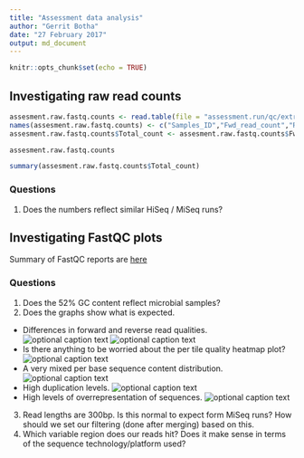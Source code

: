 ```yaml
---
title: "Assessment data analysis"
author: "Gerrit Botha"
date: "27 February 2017"
output: md_document
---
```


```r
knitr::opts_chunk$set(echo = TRUE)
```

## Investigating raw read counts
```r
assesment.raw.fastq.counts <- read.table(file = "assessment.run/qc/extra/raw.fastq.counts", sep = '\t', header = FALSE)
names(assesment.raw.fastq.counts) <- c("Samples_ID","Fwd_read_count","Rev_read_count")
assesment.raw.fastq.counts$Total_count <- assesment.raw.fastq.counts$Fwd_read_count + assesment.raw.fastq.counts$Rev_read_count
```


```r
assesment.raw.fastq.counts
```


```r
summary(assesment.raw.fastq.counts$Total_count)
```

### Questions
1. Does the numbers reflect similar HiSeq / MiSeq runs?

## Investigating FastQC plots

Summary of FastQC reports are [here](http://web.cbio.uct.ac.za/~gerrit/16Snodeassessment/assessment.run/qc/fastqc/fastqc_plots.htm) 

### Questions
1. Does the 52% GC content reflect microbial samples?
2. Does the graphs show what is expected.
  + Differences in forward and reverse read qualities.
![optional caption text](figures/r1_qual.png)
  ![optional caption text](figures/r2_qual.png)
  + Is there anything to be worried about the per tile quality heatmap plot?
  ![optional caption text](figures/per_tile_sequence_quality.png)
  + A very mixed per base sequence content distribution.
   ![optional caption text](figures/per_base_sequence_content.png)
  + High duplication levels.
  ![optional caption text](figures/duplication_levels.png)
  + High levels of overrepresentation of sequences.
   ![optional caption text](figures/overrepressented_sequences.png)
3. Read lengths are 300bp. Is this normal to expect form MiSeq runs? How should we set our filtering (done after merging) based on this.
4. Which variable region does our reads hit? Does it make sense in terms of the sequence technology/platform used?







